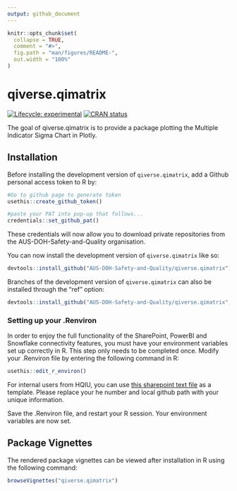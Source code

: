```yaml
---
output: github_document
---
```


<!-- README.md is generated from README.Rmd. Please edit that file -->

```r
knitr::opts_chunk$set(
  collapse = TRUE,
  comment = "#>",
  fig.path = "man/figures/README-",
  out.width = "100%"
)
```

# qiverse.qimatrix

<!-- badges: start -->

[![Lifecycle: experimental](https://img.shields.io/badge/lifecycle-experimental-orange.svg)](https://lifecycle.r-lib.org/articles/stages.html#experimental) [![CRAN status](https://www.r-pkg.org/badges/version/qiverse.qimatrix)](https://CRAN.R-project.org/package=qiverse.qimatrix)

<!-- badges: end -->

The goal of qiverse.qimatrix is to provide a package plotting the Multiple Indicator Sigma Chart in Plotly.

## Installation

Before installing the development version of `qiverse.qimatrix`, add a Github personal access token to R by:

``` r
#Go to github page to generate token
usethis::create_github_token()

#paste your PAT into pop-up that follows...
credentials::set_github_pat()
```

These credentials will now allow you to download private repositories from the AUS-DOH-Safety-and-Quality organisation.

You can now install the development version of `qiverse.qimatrix` like so:

``` r
devtools::install_github("AUS-DOH-Safety-and-Quality/qiverse.qimatrix")
```

Branches of the development version of `qiverse.qimatrix` can also be installed through the "ref" option:

``` r
devtools::install_github("AUS-DOH-Safety-and-Quality/qiverse.qimatrix", ref = "branch-a")
```

### Setting up your .Renviron

In order to enjoy the full functionality of the SharePoint, PowerBI and Snowflake connectivity features, you must have your environment variables set up correctly in R. This step only needs to be completed once. Modify your .Renviron file by entering the following command in R:

``` r
usethis::edit_r_environ()
```

For internal users from HQIU, you can use [this sharepoint text file](https://wahealthdept.sharepoint.com/:t:/r/sites/SafetyandQualityIndicatorSetSQuIS/internal/SQuIS%20O365%20Confidential%20Documents/R/connectivity/example_renviron.txt) as a template. Please replace your he number and local github path with your unique information.

Save the .Renviron file, and restart your R session. Your environment variables are now set.

## Package Vignettes

The rendered package vignettes can be viewed after installation in R using the following command:

``` r
browseVignettes("qiverse.qimatrix")
```
